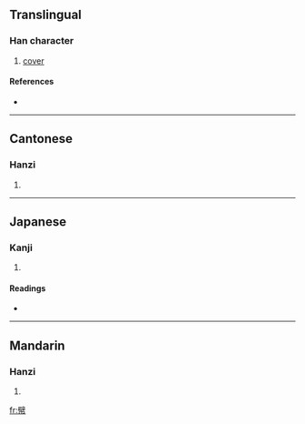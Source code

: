 ==Translingual==

===Han character===
{{Han char|rn=50|rad=巾|as=13|sn=16|four=7022<sub>7</sub>|canj=尸十中月 (SJLB)}}

# [[cover]]

====References====
* {{Han ref|kx=0337.060|dkj=09100|dj=0644.080|hdz=10756.140|uh=5E66|ud=24166|bh=E96D|bd=59757}}

----

==Cantonese==

===Hanzi===
{{yue-hanzi|jyut=|y=mik6}}

# {{defn|Cantonese}}

----

==Japanese==

===Kanji===
{{ja-kanji|grade=|rs=巾13}}

# {{defn|Japanese}}

====Readings====
* {{ja-readings|on=[[べき]] (beki), [[けき]] (keki), [[きゃく]] (kyaku)|kun=[[うるしぬりのぬの]] (urushinurinonuno)}}

----

==Mandarin==

===Hanzi===
{{cmn-hanzi|pin=[[mì]] ([[mi4]])|wg=mi<sup>4</sup>}}

# {{defn|Mandarin}}

[[fr:幦]]